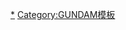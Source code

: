 {{Navbox
|      name = SD GUNDAM系列
|     title = [[SD GUNDAM系列]]
| bodystyle = width:100%;
| group1 = [[SD戰國傳系列]]
|  list1 = 
  {{Navbox subgroup
  | group1 = SD戰國傳
  |  list1 = [[SD戰國傳 武者七人眾篇|武者七人眾篇]] - [[SD戰國傳 風林火山篇|風林火山篇]] - [[SD戰國傳 天下統一篇|天下統一篇]]
  | group2 = 新SD戰國傳
  |  list2 = [[新SD戰國傳 地上最強篇|地上最強篇]] - [[新SD戰國傳 傳說之大將軍篇|傳說之大將軍篇]] - [[新SD戰國傳 七人之超將軍篇|七人之超將軍篇]] - [[新SD戰國傳 超機動大將軍篇|超機動大將軍篇]]
  | group3 = 超SD戰國傳
  |  list3 = [[超SD戰國傳 武神輝羅鋼篇|武神輝羅鋼篇]] - [[超SD戰國傳 刀霸大將軍篇|刀霸大將軍篇]] - [[新SD戰國傳 天星七人眾篇|天星七人眾篇]]
  | group4 = 武者O傳
  |  list4 = [[SD頑駄無 武者O傳|武者O傳I]] - [[SD頑駄無 武者O傳II|武者O傳II]] - [[SD頑駄無 武者O傳III|武者O傳III]]
  | group5 = 武者烈傳
  |  list5 = [[武者烈傳·零]] - [[SD高達FORCE繪卷 武者烈傳 武化舞可篇|舞化武可篇]]
  | group6 = 其他
  |  list6 = [[武者戰記 光之變幻篇|光之變幻篇]] - [[SD高達 武者G世紀|武者G世紀]] - [[武者番長風雲錄]]
  }}
| group2 = [[SD GUNDAM外傳系列]]
|  list2 =
  {{Navbox subgroup
  | group1 = SDGUNDAM外傳
  |  list1 = [[SD GUNDAM外傳|-{zh-tw:吉翁萬歲;zh-hk:捷古自護;zh-hans:吉翁万岁;}-編]] - [[SD GUNDAM外傳 圓桌騎士編|圓桌騎士編]] - [[SD GUNDAM外傳 聖機兵物語|聖機兵物語]] - [[SD GUNDAM外傳 機甲神傳說|機甲神傳說]]
  | group2 = 新SDGUNDAM外傳
  |  list2 = [[SD GUNDAM外傳 聖龍物語|聖龍物語]] - [[新SD GUNDAM外傳 黃金神話|黃金神話]] - [[新SD GUNDAM外傳 鎧鬥神戰記|鎧鬥神戰記]] - [[SD GUNDAM聖傳]] - [[新約SD GUNDAM外傳 救世騎士傳承]]
  }}
| group3 = G-ARMS系列
|  list3 =
  {{Navbox subgroup
  | group1 = SD司令戰記
  |  list1 = [[SD司令戰記G-Arms]] - [[SD司令戰記II GUNDAM FORCE]] - [[SD司令戰記III SUPER G-ARMS]] - [[新GUNDAM FORCE]] 
 }}
| group4 = 其他
|  list4 =
  {{Navbox subgroup
  | group1 = BB戰士三國傳
  |  list1 = [[BB戰士三國傳|風雲豪傑篇]] - [[BB戰士三國傳 英雄激突篇|英雄激突篇]] - [[BB戰士三國傳 戰神決鬥篇|戰神決鬥篇]] - [[BB戰士三國傳外傳 武勇激鬥錄|武勇激鬥錄]] - [[SD GUNDAM三國傳BraveBattleWarriors|Brave Battle Warriors]]
  | group2 = BB戰士SD戰國傳
  |  list2 =[[BB戰士戰國傳 武神降臨篇|武神降臨篇]]
  | group3 = 傳說BB
  |  list3 =[[傳說BB]]
  }}
| group5 = 遊戲系列
|  list5 =
  {{Navbox subgroup
  | group1 = 線上遊戲
  |  list1 = [[SD GUNDAM Online|SDGUNDAMOnline]]
  | group2 = 單機遊戲
  |  list2 = [[SD GUNDAM G世代|SDGUNDAMG世代]] 
  | group3 = 手機遊戲
  |  list3 = [[SD鋼彈 Battle Station|SD鋼彈 Battle Station]] 
  }}
| group6 = 相關人物
|  list6 =
  {{Navbox subgroup
  |  list1 = [[今石進]] - [[寺島慎也]] - [[橫井孝二]]
  }}
}}<noinclude>
{{DEFAULTSORT:SD Gundam}}
[[Category:SD GUNDAM|*]]
[[Category:GUNDAM模板]]
</noinclude>